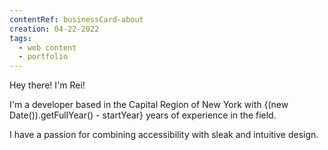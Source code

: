 ```yaml
---
contentRef: businessCard-about
creation: 04-22-2022
tags:
  - web content
  - portfolio
---
```



Hey there! I'm Rei!

I'm a developer based in the Capital Region of New York with {(new Date()).getFullYear() - startYear} years of experience in the field.

I have a passion for combining accessibility with sleak and intuitive design.
